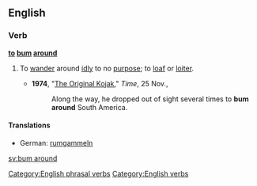 ==English==

===Verb===
'''[[to]] [[bum]] [[around]]'''

# {{transitive|and|intransitive|idiomatic}} To [[wander]] around [[idle|idly]] to no [[purpose]]; to [[loaf]] or [[loiter]].
#* '''1974''', "[http://www.time.com/time/magazine/article/0,9171,943085,00.html The Original Kojak]," ''Time'', 25 Nov.,
#*: Along the way, he dropped out of sight several times to '''bum around''' South America.

====Translations====
{{trans-top|loiter}}
* German: [[rumgammeln]]
{{trans-mid}}
{{trans-bottom}}

[[Category:English phrasal verbs]]
[[Category:English verbs]]

[[sv:bum around]]